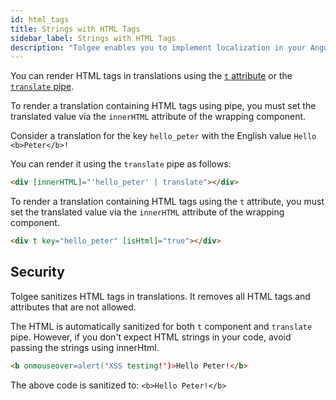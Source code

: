 ```yaml
---
id: html_tags
title: Strings with HTML Tags
sidebar_label: Strings with HTML Tags
description: "Tolgee enables you to implement localization in your Angular application with ease. You can integrate Tolgee in your Angular application using Tolgee's integration library for Angular. Learn how to render i18n strings with HTML tags in Angular."
---
```


You can render HTML tags in translations using the [`t` attribute](./translating#t-attribute) or the [`translate` pipe](./translating#translate-pipe).

To render a translation containing HTML tags using pipe, you must set the translated value via the `innerHTML` attribute of the wrapping component.

Consider a translation for the key `hello_peter` with the English value `Hello <b>Peter</b>!`

You can render it using the `translate` pipe as follows:
```html
<div [innerHTML]="'hello_peter' | translate"></div>
```

To render a translation containing HTML tags using the `t` attribute, you must set the translated value via the `innerHTML` attribute of the wrapping component.

```html
<div t key="hello_peter" [isHtml]="true"></div>
```

## Security

Tolgee sanitizes HTML tags in translations. It removes all HTML tags and attributes that are not allowed.

The HTML is automatically sanitized for both `t` component and `translate` pipe. However, if you don't expect HTML strings in your code, avoid passing the strings using innerHtml.

```html
<b onmouseover=alert('XSS testing!')>Hello Peter!</b>
```

The above code is sanitized to: `<b>Hello Peter!</b>`
